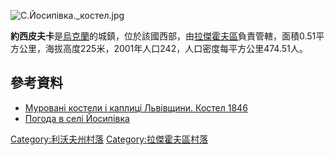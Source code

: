 [[Image:С.Йосипівка._костел.jpg|right]]
{{coord|50|18|15|N|24|35|58|E|scale:100000|display=title}}

'''約西皮夫卡'''是[[烏克蘭|烏克蘭]]的城鎮，位於該國西部，由[[拉傑霍夫區|拉傑霍夫區]]負責管轄，面積0.51平方公里，海拔高度225米，2001年人口242，人口密度每平方公里474.51人。

==參考資料==
* [http://vicarman.livejournal.com/31860.html Муровані костели і каплиці Львівщини. Костел 1846]
* [http://weather.in.ua/ua/l'vovskaja/9660 Погода в селі Йосипівка] {{Wayback|url=http://weather.in.ua/ua/l%27vovskaja/9660 |date=20160305080546 }}

[[Category:利沃夫州村落|Category:利沃夫州村落]]
[[Category:拉傑霍夫區村落|Category:拉傑霍夫區村落]]


{{Lviv-geo-stub}}